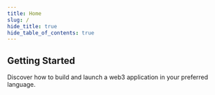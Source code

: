 ```yaml
---
title: Home
slug: /
hide_title: true
hide_table_of_contents: true
---
```



<div style={{display: 'flex', alignItems:'flex-start', flexDirection:'column', justifyContent:'flex-start',
  maxWidth:851
}}>

<Hero />

<h2>Getting Started</h2>
<p>
  Discover how to build and launch a web3 application in your preferred
  language.
</p>
<div className="row" style={{ marginBottom: 64 }}>
  <div className="col col--3" style={{ padding: 8 }}>
    <LanguageCard
      name="React"
      link="/react"
      image="/assets/languages/react.png"
    />
  </div>
  <div className="col col--3" style={{ padding: 8 }}>
    <LanguageCard
      name="React Native"
      link="/react-native"
      image="/assets/languages/react-native.png"
    />
  </div>
  <div className="col col--3" style={{ padding: 8 }}>
    <LanguageCard
      name="TypeScript"
      link="/typescript"
      image="/assets/languages/typescript.png"
    />
  </div>
  <div className="col col--3" style={{ padding: 8 }}>
    <LanguageCard
      name="Python"
      link="/python"
      image="/assets/languages/python.png"
    />
  </div>
  <div className="col col--3" style={{ padding: 8 }}>
    <LanguageCard name="Go" link="/go" image="/assets/languages/go.png" />
  </div>
  <div className="col col--3" style={{ padding: 8 }}>
    <LanguageCard
      name="Unity"
      link="/unity"
      image="/assets/languages/unity.webp"
    />
  </div>
  <div className="col col--3" style={{ padding: 8 }}>
    <LanguageCard
      name="Solidity"
      link="/solidity"
      image="/assets/languages/solidity.png"
    />
  </div>
</div>
<ToolCardsSection />
<InfrastructureCardsSection />

<SolutionsCardsSection />
<ResourcesSection />
</div>
